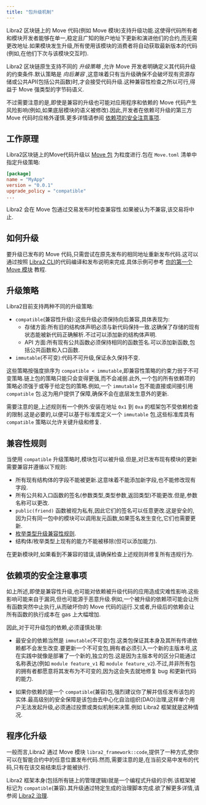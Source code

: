 ```yaml
---
title: "包升级机制"
---
```



Libra2 区块链上的 Move 代码(例如 Move 模块)支持升级功能.这使得代码所有者和模块开发者能够在单一,稳定且广知的账户地址下更新和演进他们的合约,而无需更改地址.如果模块发生升级,所有使用该模块的消费者将自动获取最新版本的代码(例如,在他们下次与该模块交互时).

Libra2 区块链原生支持不同的 _升级策略_ ,允许 Move 开发者明确定义其代码升级的约束条件.默认策略是 _向后兼容_ ,这意味着只有当升级确保不会破坏现有资源存储或公共API(包括公共函数)时,才会接受代码升级.这种兼容性检查之所以可行,得益于 Move 强类型的字节码语义.

不过需要注意的是,即使是兼容的升级也可能对应用程序和依赖的 Move 代码产生风险影响(例如,如果底层模块的语义被修改).因此,开发者在依赖可升级的第三方 Move 代码时应格外谨慎.更多详情请参阅 [依赖项的安全注意事项](#依赖项的安全注意事项).

## 工作原理

Libra2区块链上的Move代码升级以 [Move 包](/zh/build/smart-contracts/book/packages) 为粒度进行.包在 `Move.toml` 清单中指定升级策略:

```toml
[package]
name = "MyApp"
version = "0.0.1"
upgrade_policy = "compatible"
...
```

<Aside type="note">
  Libra2 会在 Move 包通过交易发布时检查兼容性.如果被认为不兼容,该交易将中止.
</Aside>

## 如何升级

要升级已发布的 Move 代码,只需尝试在原先发布的相同地址重新发布代码.这可以通过按照 [Libra2 CLI](/zh/build/cli/working-with-move-contracts)的代码编译和发布说明来完成.具体示例可参考 [你的第一个 Move 模块](/zh/build/guides/first-move-module) 教程.

## 升级策略

Libra2目前支持两种不同的升级策略:

- `compatible`(兼容性升级):这些升级必须保持向后兼容,具体表现为:
  - 存储方面:所有旧的结构体声明必须与新代码保持一致.这确保了存储的现有状态能被新代码正确解析.不过可以添加新的结构体声明.
  - API 方面:所有现有公共函数必须保持相同的函数签名.可以添加新函数,包括公共函数和入口函数.
- `immutable`(不可变):代码不可升级,保证永久保持不变.

这些策略按强度排序为 `compatible < immutable`,即兼容性策略的约束力弱于不可变策略.链上包的策略只能只会变得更强,而不会减弱.此外,一个包的所有依赖项的策略必须强于或等于给定包的策略.例如,一个 `immutable` 包不能直接或间接引用 `compatible` 包.这为用户提供了保障,确保不会在底层发生意外的更新.

需要注意的是,上述规则有一个例外:安装在地址 `0x1` 到 `0xa` 的框架包不受依赖检查的限制.这是必要的,以便可以基于标准库定义一个 `immutable` 包,这些标准库具有 `compatible` 策略以允许关键升级和修复.

## 兼容性规则

当使用 `compatible` 升级策略时,模块包可以被升级.但是,对已发布现有模块的更新需要兼容并遵循以下规则:

- 所有现有结构体的字段不能被更新.这意味着不能添加新字段,也不能修改现有字段.
- 所有公共和入口函数的签名(参数类型,类型参数,返回类型)不能更改.但是,参数名称可以更改.
- `public(friend)` 函数被视为私有,因此它们的签名可以任意更改.这是安全的,因为只有同一包中的模块可以调用友元函数,如果签名发生变化,它们也需要更新.
- [枚举类型升级兼容性规则](/zh/build/smart-contracts/book/enums#枚举类型升级兼容性).
- 结构体/枚举类型上现有的能力不能被移除(但可以添加能力).

在更新模块时,如果看到不兼容的错误,请确保检查上述规则并修复所有违规行为.

## 依赖项的安全注意事项

如上所述,即使是兼容性升级,也可能对依赖被升级代码的应用造成灾难性影响.这些影响可能来自于漏洞,但也可能源于恶意升级.例如,一个被升级的依赖项可能会让所有函数突然中止执行,从而破坏你的 Move 代码的运行.又或者,升级后的依赖会让所有函数的执行成本在 gas 上大幅增加.

因此,对于可升级包的依赖,必须谨慎处理:

- 最安全的依赖当然是 `immutable`(不可变)包.这类包保证其本身及其所有传递依赖都不会发生改变.要更新一个不可变包,拥有者必须引入一个新的主版本号,这在实践中就像是部署了一个新的,独立的包.这是因为主版本号的区分只能通过名称表达(例如 `module feature_v1` 和 `module feature_v2`).不过,并非所有包的拥有者都愿意将其发布为不可变的,因为这会失去就地修复 bug 和更新代码的能力.

- 如果你依赖的是一个 `compatible`(兼容)包,强烈建议你了解并信任发布该包的实体.最高级别的安全保障是该包由去中心化自治组织(DAO)治理,这样单个用户无法发起升级,必须通过投票或类似机制来决策.例如 Libra2 框架就是这种情况.

## 程序化升级

一般而言,Libra2 通过 Move 模块 `libra2_framework::code`,提供了一种方式,使你可以在智能合约中的任意位置发布代码.然而,需要注意的是,在当前交易中发布的代码,只有在该交易结束后才能被执行.

Libra2 框架本身(包括所有链上的管理逻辑)就是一个编程式升级的示例.该框架被标记为 `compatible`(兼容).其升级通过特定生成的治理脚本完成.欲了解更多详情,请参阅 [Libra2 治理](/zh/network/blockchain/governance).
